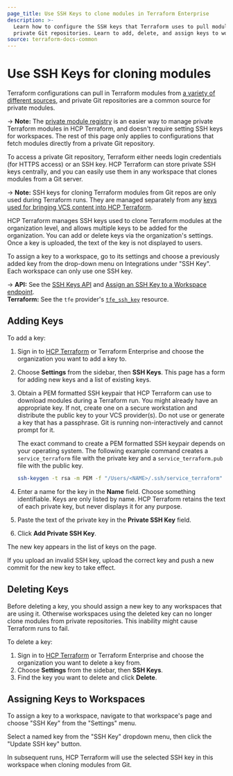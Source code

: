 ```yaml
---
page_title: Use SSH Keys to clone modules in Terraform Enterprise
description: >-
  Learn how to configure the SSH keys that Terraform uses to pull modules from
  private Git repositories. Learn to add, delete, and assign keys to workspaces.
source: terraform-docs-common
---
```


# Use SSH Keys for cloning modules

Terraform configurations can pull in Terraform modules from [a variety of different sources](/terraform/language/modules/sources), and private Git repositories are a common source for private modules.

-> **Note:** The [private module registry](/terraform/enterprise/registry) is an easier way to manage private Terraform modules in HCP Terraform, and doesn't require setting SSH keys for workspaces. The rest of this page only applies to configurations that fetch modules directly from a private Git repository.

To access a private Git repository, Terraform either needs login credentials (for HTTPS access) or an SSH key. HCP Terraform can store private SSH keys centrally, and you can easily use them in any workspace that clones modules from a Git server.

-> **Note:** SSH keys for cloning Terraform modules from Git repos are only used during Terraform runs. They are managed separately from any [keys used for bringing VCS content into HCP Terraform](/terraform/enterprise/vcs#ssh-keys).

HCP Terraform manages SSH keys used to clone Terraform modules at the organization level, and allows multiple keys to be added for the organization. You can add or delete keys via the organization's settings. Once a key is uploaded, the text of the key is not displayed to users.

To assign a key to a workspace, go to its settings and choose a previously added key from the drop-down menu on Integrations under "SSH Key". Each workspace can only use one SSH key.

-> **API:** See the [SSH Keys API](/terraform/enterprise/api-docs/ssh-keys) and [Assign an SSH Key to a Workspace endpoint](/terraform/enterprise/api-docs/workspaces#assign-an-ssh-key-to-a-workspace). <br/>
**Terraform:** See the `tfe` provider's [`tfe_ssh_key`](https://registry.terraform.io/providers/hashicorp/tfe/latest/docs/resources/ssh_key) resource.

## Adding Keys

To add a key:

1.  Sign in to [HCP Terraform](https://app.terraform.io/) or Terraform Enterprise and choose the organization you want to add a key to.
2.  Choose **Settings** from the sidebar, then **SSH Keys**. This page has a form for adding new keys and a list of existing keys.
3.  Obtain a PEM formatted SSH keypair that HCP Terraform can use to download modules during a Terraform run. You might already have an appropriate key. If not, create one on a secure workstation and distribute the public key to your VCS provider(s). Do not use or generate a key that has a passphrase. Git is running non-interactively and cannot prompt for it.

    The exact command to create a PEM formatted SSH keypair depends on your operating system. The following example command creates a `service_terraform` file with the private key and a `service_terraform.pub` file with the public key.

    ```bash
    ssh-keygen -t rsa -m PEM -f "/Users/<NAME>/.ssh/service_terraform" -C "service_terraform_enterprise"
    ```
4.  Enter a name for the key in the **Name** field. Choose something identifiable. Keys are only listed by name. HCP Terraform retains the text of each private key, but never displays it for any purpose.
5.  Paste the text of the private key in the **Private SSH Key** field.
6.  Click **Add Private SSH Key**.

The new key appears in the list of keys on the page. 

If you upload an invalid SSH key, upload the correct key and push a new commit for the new key to take effect.

## Deleting Keys

Before deleting a key, you should assign a new key to any workspaces that are using it. Otherwise workspaces using the deleted key can no longer clone modules from private repositories. This inability might cause Terraform runs to fail.

To delete a key:

1.  Sign in to [HCP Terraform](https://app.terraform.io/) or Terraform Enterprise and choose the organization you want to delete a key from.
2.  Choose **Settings** from the sidebar, then **SSH Keys**.
3.  Find the key you want to delete and click **Delete**. 

## Assigning Keys to Workspaces

To assign a key to a workspace, navigate to that workspace's page and choose "SSH Key" from the "Settings" menu.

Select a named key from the "SSH Key" dropdown menu, then click the "Update SSH key" button.

In subsequent runs, HCP Terraform will use the selected SSH key in this workspace when cloning modules from Git.
